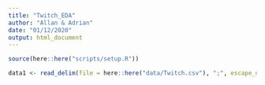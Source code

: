 ```yaml
---
title: "Twitch_EDA"
author: "Allan & Adrian"
date: "01/12/2020"
output: html_document
---
```



```r
source(here::here("scripts/setup.R"))
```

```r
data1 <- read_delim(file = here::here("data/Twitch.csv"), ";", escape_double = FALSE, col_names = FALSE, trim_ws = TRUE)

```
